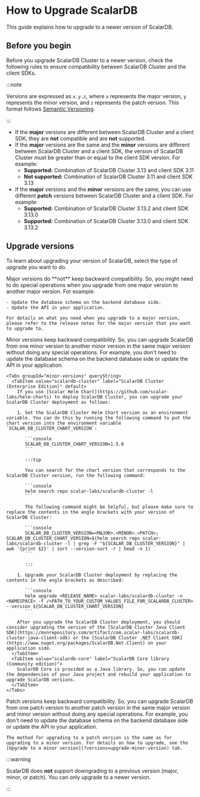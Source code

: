 # How to Upgrade ScalarDB


This guide explains how to upgrade to a newer version of ScalarDB.

## Before you begin

Before you upgrade ScalarDB Cluster to a newer version, check the following rules to ensure compatibility between ScalarDB Cluster and the client SDKs.

:::note

Versions are expressed as `x.y.z`, where `x` represents the major version, `y` represents the minor version, and `z` represents the patch version. This format follows [Semantic Versioning](https://semver.org/).

:::

- If the **major** versions are different between ScalarDB Cluster and a client SDK, they are **not** compatible and are **not** supported.
- If the **major** versions are the same and the **minor** versions are different between ScalarDB Cluster and a client SDK, the version of ScalarDB Cluster must be greater than or equal to the client SDK version. For example:
  - **Supported:** Combination of ScalarDB Cluster 3.13 and client SDK 3.11
  - **Not supported:** Combination of ScalarDB Cluster 3.11 and client SDK 3.13
- If the **major** versions and the **minor** versions are the same, you can use different **patch** versions between ScalarDB Cluster and a client SDK. For example:
  - **Supported:** Combination of ScalarDB Cluster 3.13.2 and client SDK 3.13.0
  - **Supported:** Combination of ScalarDB Cluster 3.13.0 and client SDK 3.13.2

## Upgrade versions

To learn about upgrading your version of ScalarDB, select the type of upgrade you want to do.

<Tabs groupId="versions" queryString>
  <TabItem value="upgrade-major-version" label="Upgrade to a major version" default>
    Major versions do **not** keep backward compatibility. So, you might need to do special operations when you upgrade from one major version to another major version. For example:

    - Update the database schema on the backend database side.
    - Update the API in your application.

    For details on what you need when you upgrade to a major version, please refer to the release notes for the major version that you want to upgrade to.
  </TabItem>
  <TabItem value="upgrade-minor-version" label="Upgrade to a minor version">
    Minor versions keep backward compatibility. So, you can upgrade ScalarDB from one minor version to another minor version in the same major version without doing any special operations. For example, you don't need to update the database schema on the backend database side or update the API in your application.

    <Tabs groupId="minor-versions" queryString>
      <TabItem value="scalardb-cluster" label="ScalarDB Cluster (Enterprise Edition)" default>
        If you use [Scalar Helm Chart](https://github.com/scalar-labs/helm-charts) to deploy ScalarDB Cluster, you can upgrade your ScalarDB Cluster deployment as follows:

        1. Set the ScalarDB Cluster Helm Chart version as an environment variable. You can do this by running the following command to put the chart version into the environment variable `SCALAR_DB_CLUSTER_CHART_VERSION`:

           ```console
           SCALAR_DB_CLUSTER_CHART_VERSION=1.5.0
           ```

           :::tip

           You can search for the chart version that corresponds to the ScalarDB Cluster version, run the following command:

           ```console
           helm search repo scalar-labs/scalardb-cluster -l
           ```

           The following command might be helpful, but please make sure to replace the contents in the angle brackets with your version of ScalarDB Cluster:

           ```console
           SCALAR_DB_CLUSTER_VERSION=<MAJOR>.<MINOR>.<PATCH>; SCALAR_DB_CLUSTER_CHART_VERSION=$(helm search repo scalar-labs/scalardb-cluster -l | grep -F "${SCALAR_DB_CLUSTER_VERSION}" | awk '{print $2}' | sort --version-sort -r | head -n 1)
           ```

           :::

        1. Upgrade your ScalarDB Cluster deployment by replacing the contents in the angle brackets as described:

           ```console
           helm upgrade <RELEASE_NAME> scalar-labs/scalardb-cluster -n <NAMESPACE> -f /<PATH_TO_YOUR_CUSTOM_VALUES_FILE_FOR_SCALARDB_CLUSTER> --version ${SCALAR_DB_CLUSTER_CHART_VERSION}
           ```

        After you upgrade the ScalarDB Cluster deployment, you should consider upgrading the version of the [ScalarDB Cluster Java Client SDK](https://mvnrepository.com/artifact/com.scalar-labs/scalardb-cluster-java-client-sdk) or the [ScalarDB Cluster .NET Client SDK](https://www.nuget.org/packages/ScalarDB.Net.Client) on your application side.
      </TabItem>
      <TabItem value="scalardb-core" label="ScalarDB Core library (Community edition)">
        ScalarDB Core is provided as a Java library. So, you can update the dependencies of your Java project and rebuild your application to upgrade ScalarDB versions.
      </TabItem>
    </Tabs>
  </TabItem>
  <TabItem value="upgrade-patch-version" label="Upgrade to a patch version">
    Patch versions keep backward compatibility. So, you can upgrade ScalarDB from one patch version to another patch version in the same major version and minor version without doing any special operations. For example, you don't need to update the database schema on the backend database side or update the API in your application.

    The method for upgrading to a patch version is the same as for upgrading to a minor version. For details on how to upgrade, see the [Upgrade to a minor version](?versions=upgrade-minor-version) tab.
  </TabItem>
</Tabs>

:::warning

ScalarDB does **not** support downgrading to a previous version (major, minor, or patch). You can only upgrade to a newer version.

:::
